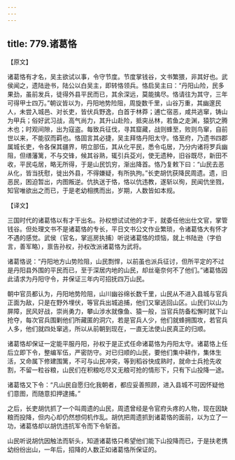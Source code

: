 ```yaml
---
---
---
```

title: 779.诸葛恪
---



【原文】

诸葛恪有才名，吴主欲试以事，令守节度。节度掌钱谷，文书繁猥，非其好也。武侯闻之，遗陆逊书，陆公以白吴主，即转恪领兵。恪启吴主曰：“丹阳山险，民多果劲，虽前发兵，徒得外县平民而已，其余深远，莫能擒尽。恪请往为其守，三年可得甲士四万。”朝议皆以为，丹阳地势险阻，周旋数千里，山谷万重，其幽邃民人，未尝入城邑、对长吏，皆伏兵野逸，白首于林莽；逋亡宿恶，咸共逃窜，铸山为甲兵；俗好武习战，高气尚力，其升山赴险，抵突丛林，若鱼之走渊，猿狖之腾木也；时观间隙，出为寇盗。每致兵征伐，寻其窟藏，战则蜂至，败则鸟窜，自前世以来，不能驭而羁也。恪固言其必捷，吴主拜恪丹阳太守。恪至府，乃遗书四郡属城长吏，令各保其疆界，明立部伍，其从化平民，悉令屯居，乃分内诸将罗兵幽阻，但缮藩篱，不与交锋，候其谷熟，辄引兵芟刈，使无遗种，旧谷既尽，新田不收，平民屯居，略无所得，于是山民饥穷，渐出降首。恪乃复敕下曰：“山民去恶从化，皆当抚慰，徙出外县，不得嫌疑，有所执拘。”长吏胡伉获降民周遗。遗，旧恶民，困迫暂出，内图叛逆。伉执送于恪，恪以伉违教，遂斩以徇，民闻伉坐戮，知官唯欲出之而已，于是老幼相携而出，岁期，人数皆如本规。

【译文】

三国时代的诸葛恪以有才干出名。孙权想试试他的才干，就委任他出仕文官，掌管钱谷。但处理文书不是诸葛恪的专长，平日文书公文作业繁琐，令诸葛恪大有怀才不遇的感觉。武侯（官名，掌巡房执捕）听说诸葛恪的烦恼，就上书陆逊（字伯言，善军略），禀告孙权，孙权改派诸葛恪为武将。

诸葛恪说：“丹阳地方山势险阻，山民剽悍，以前虽也派兵征讨，但所平定的不过是丹阳县外围的平民而已，至于深居内地的山民，却丝毫奈何不了他们。”诸葛恪因此请求为丹阳守令，并保证三年内可招抚四万山民。

朝中官员都认为，丹阳地势险阻，山川幽谷绵长数千里，山民从不进入县城与官兵正面为敌，只是在野外埋伏，等官兵出城追捕，他们又窜逃回山区。山民们以山为屏障，民风好战，崇尚勇力，攀山涉水就像鱼、猿一般，当官兵防备松懈时就下山抢夺，每次官兵围剿他们所藏匿的洞穴，若是官兵人少，他们就蜂拥围攻，若官兵人多，他们就四处窜逃，所以从前朝到现在，一直无法使山民真正的归顺。

诸葛恪却保证一定能平服丹阳，孙权于是正式任命诸葛恪为丹阳太守。诸葛恪上任后立即下令，整编军伍，严密防守。对已归顺的山民，要他们集中耕作，集体生活，又命属下修建围篱，不可与山民冲突，等到稻谷快成熟时，就命士兵抢先收割，不留一粒谷粮，山民们在积粮吃尽又无粮可抢的情形下，只有下山投降一途。

诸葛恪又下令：“凡山民自愿归化我朝者，都应妥善照顾，进入县城不可因怀疑他们意图，而随意扣押逮捕。”

之后，长吏胡伉抓了一个叫周遗的山民，周遗曾经是令官府头疼的人物，现在因缺粮而投降，但内心却仍然想伺机作乱。胡伉把周遗抓到诸葛恪的面前，以为立了一功，诸葛恪却以胡伉违抗军令而下令斩首。

山民听说胡伉因触法而斩头，知道诸葛恪只希望他们能下山投降而已，于是扶老携幼纷纷出山，一年后，招降的人数正如诸葛恪所保证的。